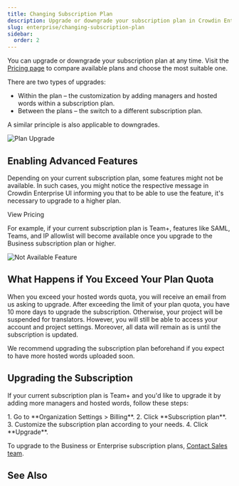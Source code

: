 ```yaml
---
title: Changing Subscription Plan
description: Upgrade or downgrade your subscription plan in Crowdin Enterprise
slug: enterprise/changing-subscription-plan
sidebar:
  order: 2
---
```



You can upgrade or downgrade your subscription plan at any time. Visit the [Pricing page](https://crowdin.com/pricing) to compare available plans and choose the most suitable one.

There are two types of upgrades:

* Within the plan &ndash; the customization by adding managers and hosted words within a subscription plan.
* Between the plans &ndash; the switch to a different subscription plan.

A similar principle is also applicable to downgrades.

<Image src={planUpgrade} alt="Plan Upgrade" />

## Enabling Advanced Features

Depending on your current subscription plan, some features might not be available. In such cases, you might notice the respective message in Crowdin Enterprise UI informing you that to be able to use the feature, it's necessary to upgrade to a higher plan.

<LinkButton href="https://crowdin.com/pricing" icon="external" target="_blank">View Pricing</LinkButton>

For example, if your current subscription plan is Team+, features like SAML, Teams, and IP allowlist will become available once you upgrade to the Business subscription plan or higher.

<Image src={notAvailableFeature} alt="Not Available Feature" />

## What Happens if You Exceed Your Plan Quota

When you exceed your hosted words quota, you will receive an email from us asking to upgrade. After exceeding the limit of your plan quota, you have 10 more days to upgrade the subscription. Otherwise, your project will be suspended for translators. However, you will still be able to access your account and project settings. Moreover, all data will remain as is until the subscription is updated.

We recommend upgrading the subscription plan beforehand if you expect to have more hosted words uploaded soon.

## Upgrading the Subscription

If your current subscription plan is Team+ and you'd like to upgrade it by adding more managers and hosted words, follow these steps:

<Steps>
  1. Go to **Organization Settings > Billing**.
  2. Click **Subscription plan**.
  3. Customize the subscription plan according to your needs.
  4. Click **Upgrade**.
</Steps>

To upgrade to the Business or Enterprise subscription plans, [Contact Sales team](https://crowdin.com/contact-sales).

## See Also

<CardGrid>
  <LinkCard
    title="Pricing page"
    description="Plans, Pricing, and Free Trial."
    href="https://crowdin.com/pricing"
    target="_blank"
  />
  <LinkCard
    title="Payments and Invoices"
    description="Learn how payments work in Crowdin and how to download invoices."
    href="/enterprise/payments-invoices/"
  />
  <LinkCard
    title="App Subscriptions"
    description="Learn how to subscribe to paid apps in Crowdin Store."
    href="/enterprise/app-subscriptions/"
  />
  <LinkCard
    title="Billing Settings"
    description="Update your billing information and payment method."
    href="/enterprise/billing-settings/"
  />
</CardGrid>
